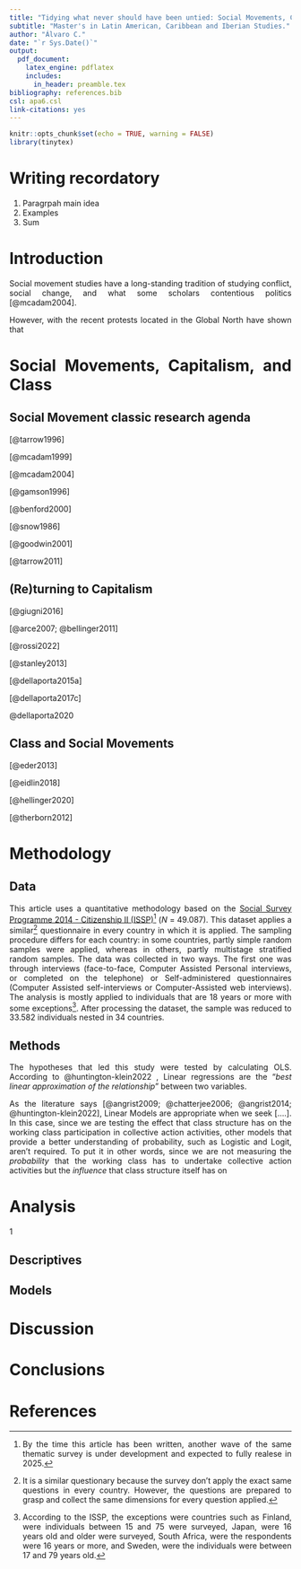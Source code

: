 ```yaml
---
title: "Tidying what never should have been untied: Social Movements, Capitalism, and Class"
subtitle: "Master's in Latin American, Caribbean and Iberian Studies."
author: "Álvaro C."
date: "`r Sys.Date()`"
output:
  pdf_document:
    latex_engine: pdflatex
    includes:
      in_header: preamble.tex
bibliography: references.bib
csl: apa6.csl
link-citations: yes
---
```


\newpage

```r
knitr::opts_chunk$set(echo = TRUE, warning = FALSE)
library(tinytex)
```

```{=html}
<style>
body {
  text-align: justify;
}
</style>
```
# Writing recordatory

1.  Paragrpah main idea
2.  Examples
3.  Sum

# Introduction

Social movement studies have a long-standing tradition of studying conflict, social change, and what some scholars contentious politics [@mcadam2004].

However, with the recent protests located in the Global North have shown that

# Social Movements, Capitalism, and Class

## Social Movement classic research agenda

[@tarrow1996]

[@mcadam1999]

[@mcadam2004]

[@gamson1996]

[@benford2000]

[@snow1986]

[@goodwin2001]

[@tarrow2011]

## (Re)turning to Capitalism

[@giugni2016]

[@arce2007; @bellinger2011]

[@rossi2022]

[@stanley2013]

[@dellaporta2015a]

[@dellaporta2017c]

@dellaporta2020

## Class and Social Movements

[@eder2013]

[@eidlin2018]

[@hellinger2020]

[@therborn2012]

# Methodology

## Data

This article uses a quantitative methodology based on the [Social Survey Programme 2014 - Citizenship II (ISSP)](https://www.gesis.org/en/issp/modules/issp-modules-by-topic/citizenship/2014)[^1] (*N* = 49.087). This dataset applies a similar[^2] questionnaire in every country in which it is applied. The sampling procedure differs for each country: in some countries, partly simple random samples were applied, whereas in others, partly multistage stratified random samples. The data was collected in two ways. The first one was through interviews (face-to-face, Computer Assisted Personal interviews, or completed on the telephone) or Self-administered questionnaires (Computer Assisted self-interviews or Computer-Assisted web interviews). The analysis is mostly applied to individuals that are 18 years or more with some exceptions[^3]. After processing the dataset, the sample was reduced to 33.582 individuals nested in 34 countries.

[^1]: By the time this article has been written, another wave of the same thematic survey is under development and expected to fully realese in 2025.

[^2]: It is a similar questionary because the survey don't apply the exact same questions in every country. However, the questions are prepared to grasp and collect the same dimensions for every question applied.

[^3]: According to the ISSP, the exceptions were countries such as Finland, were individuals between 15 and 75 were surveyed, Japan, were 16 years old and older were surveyed, South Africa, were the respondents were 16 years or more, and Sweden, were the individuals were between 17 and 79 years old.

## Methods

The hypotheses that led this study were tested by calculating OLS. According to @huntington-klein2022 , Linear regressions are the "*best linear approximation of the relationship*" between two variables.

As the literature says [@angrist2009; @chatterjee2006; @angrist2014; @huntington-klein2022], Linear Models are appropriate when we seek [....]. In this case, since we are testing the effect that class structure has on the working class participation in collective action activities, other models that provide a better understanding of probability, such as Logistic and Logit, aren't required. To put it in other words, since we are not measuring the *probability* that the working class has to undertake collective action activities but the *influence* that class structure itself has on

# Analysis

1

## Descriptives

```{=tex}
\begin{table}[ht]
\centering
\caption{Descriptives Statistics}
\begin{tabular}{rllrrrrl}
  \hline
 & var & label & n & NA.prc & mean & sd & range \\ 
  \hline
3 & acc & Collective Action Participation & 33582 & 8.51 & 1.39 & 1.32 & 4 (0-4) \\ 
  4 & acc2 & Dummy Collective Action & 33582 & 8.51 & 0.65 & 0.48 & 1 (0-1) \\ 
  6 & css & Social Class & 36706 & 0.00 & 6.67 & 2.45 & 8 (1-9) \\ 
  5 & cs\_sub & Top-Bottom self-placement & 34224 & 6.76 & 0.96 & 0.74 & 2 (0-2) \\ 
  1 & AGE & Age of respondent & 36627 & 0.22 & 48.86 & 16.67 & 87 (15-102) \\ 
  2 & SEX & Sex of Respondent & 36696 & 0.03 & 1.51 & 0.50 & 1 (1-2) \\ 
  7 & partner & Living in steady partnership & 35142 & 4.26 & 0.69 & 0.46 & 1 (0-1) \\ 
   \hline
\end{tabular}
\end{table}
```


## Models

# Discussion

# Conclusions

# References
